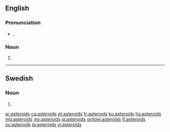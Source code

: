 ==English==

===Pronunciation===
* {{enPR|ăs'tə-roidz"}}, {{IPA|/ˈæstəˌroɪdz/|lang=en}}

===Noun===
{{head|en|noun plural form}}

# {{plural of|asteroid|lang=en}}

----

==Swedish==

===Noun===
{{head|sv|noun form}}

# {{sv-noun-form-indef-gen|asteroid}}

[[ar:asteroids]]
[[ca:asteroids]]
[[et:asteroids]]
[[fr:asteroids]]
[[ku:asteroids]]
[[hu:asteroids]]
[[mg:asteroids]]
[[my:asteroids]]
[[ja:asteroids]]
[[simple:asteroids]]
[[fi:asteroids]]
[[sv:asteroids]]
[[ta:asteroids]]
[[vi:asteroids]]